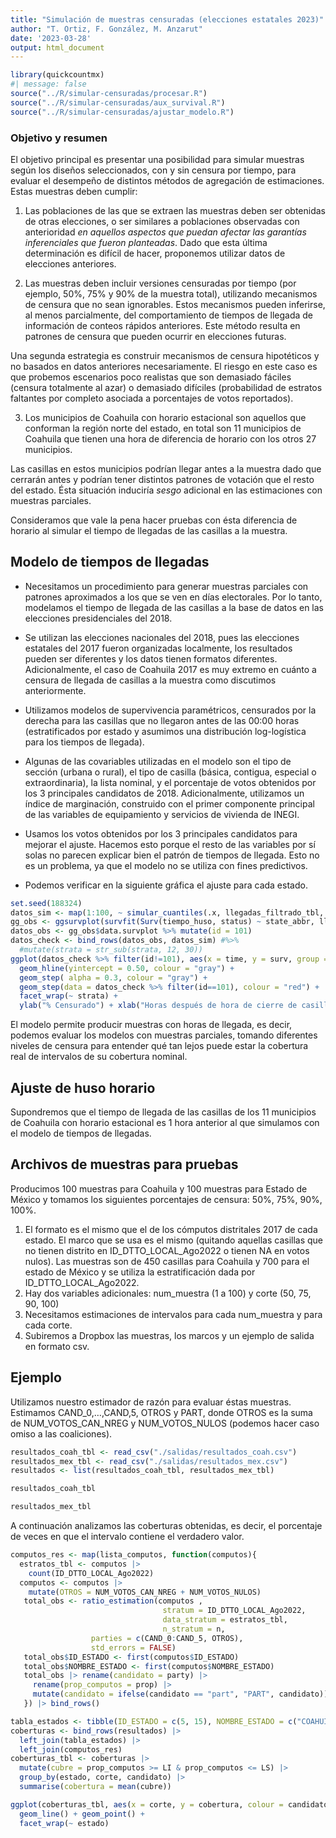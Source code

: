 ```yaml
---
title: "Simulación de muestras censuradas (elecciones estatales 2023)"
author: "T. Ortiz, F. González, M. Anzarut"
date: '2023-03-28'
output: html_document
---
```


```r
library(quickcountmx)
#| message: false
source("../R/simular-censuradas/procesar.R")
source("../R/simular-censuradas/aux_survival.R")
source("../R/simular-censuradas/ajustar_modelo.R")
```



### Objetivo y resumen

El objetivo principal es presentar una posibilidad para simular muestras según
los diseños seleccionados, con y sin censura
por tiempo, para evaluar el desempeño de distintos métodos de agregación de estimaciones. Estas muestras
deben cumplir:

1. Las poblaciones de las que se extraen las muestras deben ser obtenidas de otras elecciones, o 
ser similares a poblaciones observadas con anterioridad *en aquellos aspectos que puedan
afectar las garantías inferenciales que fueron planteadas*. 
Dado que esta última determinación
es difícil de hacer, proponemos utilizar datos de elecciones anteriores.

2. Las muestras deben incluir versiones censuradas por tiempo (por ejemplo, 50%, 75% y 90% de la muestra total), utilizando mecanismos de censura que no sean ignorables. 
Estos mecanismos pueden inferirse, al
menos parcialmente, del comportamiento de tiempos de llegada de información de conteos rápidos anteriores.
Este método resulta en patrones de censura que pueden ocurrir en elecciones futuras. 

  Una segunda estrategia es construir mecanismos de censura hipotéticos y no basados en datos anteriores necesariamente. El riesgo en este caso es que probemos escenarios poco realistas que son 
demasiado fáciles (censura totalmente al azar) o demasiado difíciles (probabilidad de estratos faltantes
por completo asociada a porcentajes de votos reportados).

3. Los municipios de Coahuila con horario estacional son aquellos que conforman la región norte del estado, en total son 11 municipios de Coahuila que tienen una hora de diferencia de horario con los otros 27 municipios. 

  Las casillas en estos municipios podrían llegar antes a la muestra dado que cerrarán antes y podrían tener distintos patrones de votación que el resto del estado. Ésta situación induciría *sesgo* adicional en las estimaciones con muestras parciales. 

  Consideramos que vale la pena hacer pruebas con ésta diferencia de horario al simular el tiempo de llegadas de las casillas a la muestra. 


## Modelo de tiempos de llegadas

* Necesitamos un procedimiento para generar muestras parciales con patrones aproximados a los que se ven en días electorales. Por lo tanto, modelamos el tiempo de llegada de las casillas a la base de datos en las elecciones presidenciales del 2018.

* Se utilizan las elecciones nacionales del 2018, pues las elecciones estatales del 2017 fueron organizadas localmente, los resultados pueden ser diferentes y los datos tienen formatos diferentes. Adicionalmente, el caso de Coahuila 2017 es muy extremo en cuánto a censura de llegada de casillas a la muestra como discutimos anteriormente.

* Utilizamos modelos de supervivencia paramétricos, censurados por la derecha para las casillas que no llegaron antes de las 00:00 horas (estratificados por estado y asumimos una distribución log-logística para los tiempos de llegada). 

* Algunas de las covariables utilizadas en el modelo son el tipo de sección (urbana o rural), el tipo de casilla (básica, contigua, especial o extraordinaria), la lista nominal, y el porcentaje de votos obtenidos por los 3 principales candidatos de 2018. Adicionalmente, utilizamos un índice de marginación, construido con el primer componente principal de las variables de equipamiento y servicios de vivienda de INEGI.

* Usamos los votos obtenidos por los 3 principales candidatos para mejorar el ajuste. Hacemos esto porque el resto de las variables por sí solas no parecen explicar bien el patrón de tiempos de llegada. Esto no es un problema, ya que el modelo no se utiliza con fines predictivos. 

* Podemos verificar en la siguiente gráfica el ajuste para cada estado. 

```r
set.seed(188324)
datos_sim <- map(1:100, ~ simular_cuantiles(.x, llegadas_filtrado_tbl, reg = reg_2)) 
gg_obs <- ggsurvplot(survfit(Surv(tiempo_huso, status) ~ state_abbr, llegadas_filtrado_tbl))
datos_obs <- gg_obs$data.survplot %>% mutate(id = 101)
datos_check <- bind_rows(datos_obs, datos_sim) #%>% 
  #mutate(strata = str_sub(strata, 12, 30))
ggplot(datos_check %>% filter(id!=101), aes(x = time, y = surv, group = id)) +
  geom_hline(yintercept = 0.50, colour = "gray") +
  geom_step( alpha = 0.3, colour = "gray") +
  geom_step(data = datos_check %>% filter(id==101), colour = "red") +
  facet_wrap(~ strata) + 
  ylab("% Censurado") + xlab("Horas después de hora de cierre de casillas")
```

El modelo permite producir muestras con horas de llegada, es decir, podemos evaluar los modelos con muestras parciales, tomando diferentes niveles de censura para entender qué tan lejos puede estar la cobertura real de intervalos de su cobertura nominal.

## Ajuste de huso horario

Supondremos que el tiempo de llegada de las casillas de los 11 municipios de Coahuila con horario estacional es 1 hora anterior al que simulamos con el modelo de tiempos de llegadas.

## Archivos de muestras para pruebas

Producimos 100 muestras para Coahuila y 100 muestras para Estado de México y tomamos los siguientes porcentajes de censura: 50%, 75%, 90%, 100%. 

1. El formato es el mismo que el de los cómputos distritales 2017 de cada estado. El marco que
se usa es el mismo (quitando aquellas casillas que no tienen distrito en ID_DTTO_LOCAL_Ago2022 o
tienen NA en votos nulos). Las muestras son de 450 casillas para Coahuila y 700 para el estado de México y se utiliza la estratificación dada por ID_DTTO_LOCAL_Ago2022. 
2. Hay dos variables adicionales: num_muestra (1 a 100) y corte (50, 75, 90, 100)
3. Necesitamos estimaciones de intervalos para cada num_muestra y para cada corte.
4. Subiremos a Dropbox las muestras, los marcos y un ejemplo de salida en formato csv.


## Ejemplo

Utilizamos nuestro estimador de razón para evaluar éstas muestras. Estimamos CAND_0,...,CAND,5, OTROS y PART, donde OTROS es la suma de NUM_VOTOS_CAN_NREG y NUM_VOTOS_NULOS (podemos hacer caso omiso a las coaliciones).

```r
resultados_coah_tbl <- read_csv("./salidas/resultados_coah.csv")
resultados_mex_tbl <- read_csv("./salidas/resultados_mex.csv") 
resultados <- list(resultados_coah_tbl, resultados_mex_tbl)
```

```r
resultados_coah_tbl 
```

```r
resultados_mex_tbl 
```

A continuación analizamos las coberturas obtenidas, es decir, el porcentaje de veces en que el intervalo contiene el verdadero valor. 

```r
computos_res <- map(lista_computos, function(computos){
  estratos_tbl <- computos |> 
    count(ID_DTTO_LOCAL_Ago2022) 
  computos <- computos |>
    mutate(OTROS = NUM_VOTOS_CAN_NREG + NUM_VOTOS_NULOS)
   total_obs <- ratio_estimation(computos ,
                                  stratum = ID_DTTO_LOCAL_Ago2022,
                                  data_stratum = estratos_tbl,
                                  n_stratum = n, 
                  parties = c(CAND_0:CAND_5, OTROS),
                  std_errors = FALSE)
   total_obs$ID_ESTADO <- first(computos$ID_ESTADO)
   total_obs$NOMBRE_ESTADO <- first(computos$NOMBRE_ESTADO)
   total_obs |> rename(candidato = party) |> 
     rename(prop_computos = prop) |> 
     mutate(candidato = ifelse(candidato == "part", "PART", candidato))
   }) |> bind_rows() 
```

```r
tabla_estados <- tibble(ID_ESTADO = c(5, 15), NOMBRE_ESTADO = c("COAHUILA", "MEXICO"), estado = c("COAH", "MEX"))
coberturas <- bind_rows(resultados) |>
  left_join(tabla_estados) |>
  left_join(computos_res)
coberturas_tbl <- coberturas |> 
  mutate(cubre = prop_computos >= LI & prop_computos <= LS) |> 
  group_by(estado, corte, candidato) |> 
  summarise(cobertura = mean(cubre))  
```

```r
ggplot(coberturas_tbl, aes(x = corte, y = cobertura, colour = candidato)) +
  geom_line() + geom_point() +
  facet_wrap(~ estado)
```


